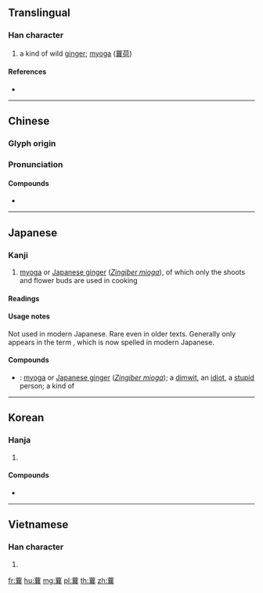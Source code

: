 {{character info/new}}
==Translingual==

===Han character===
{{Han char|rn=140|rad=艸|as=17|sn=20|four=44732|canj=TYRV|ids=⿱艹襄}}

# a kind of wild [[ginger]]; [[myoga]] ([[蘘荷]])

====References====
* {{Han ref|kx=1069.090|dkj=32480|dj=1535.340|hdz=53332.100|uh=8618|ud=34328|bh=F5F1|bd=62961}}

----

==Chinese==
{{zh-forms}}

===Glyph origin===
{{Han etym}}

===Pronunciation===
{{zh-pron
|m=ráng
|c=joeng4
}}

====Compounds====
* {{zh-l|蘘荷|[[myoga]]}}

----

==Japanese==

===Kanji===
{{ja-kanji|grade=|rs=艸17}}

# [[myoga]] or [[Japanese ginger]] (''[[Zingiber mioga]]''), of which only the shoots and flower buds are used in cooking

====Readings====
{{ja-readings|goon=[[にょう]] (nyō)|kanon=[[じょう]] (jō)|kun=[[みょうが]] (myōga)}}

====Usage notes====
Not used in modern Japanese. Rare even in older texts. Generally only appears in the term {{m|ja|蘘荷|tr=myōga}}, which is now spelled {{m|ja|茗荷}} in modern Japanese.

====Compounds====
{{der-top|Compounds}}
* {{ja-r|蘘荷|みょうが}}: [[myoga]] or [[Japanese ginger]] (''[[Zingiber mioga]]''); a [[dimwit]], an [[idiot]], a [[stupid]] person; a kind of {{m|ja|家紋|tr=kamon||family crest}}
{{der-bottom}}

----

==Korean==

===Hanja===
{{ko-hanja|hangeul=양|eumhun=|rv=yang|mr=yang|y=yang}}

# {{defn|lang=ko|sort=艸17}}

====Compounds====
* {{ko-l|양하|[[myoga]]|蘘荷}}

----

==Vietnamese==

===Han character===
{{vi-hantu|[[nhương]]|rs=艸17}}

# {{defn|lang=vi|sort=艸17}}

[[fr:蘘]]
[[hu:蘘]]
[[mg:蘘]]
[[pl:蘘]]
[[th:蘘]]
[[zh:蘘]]